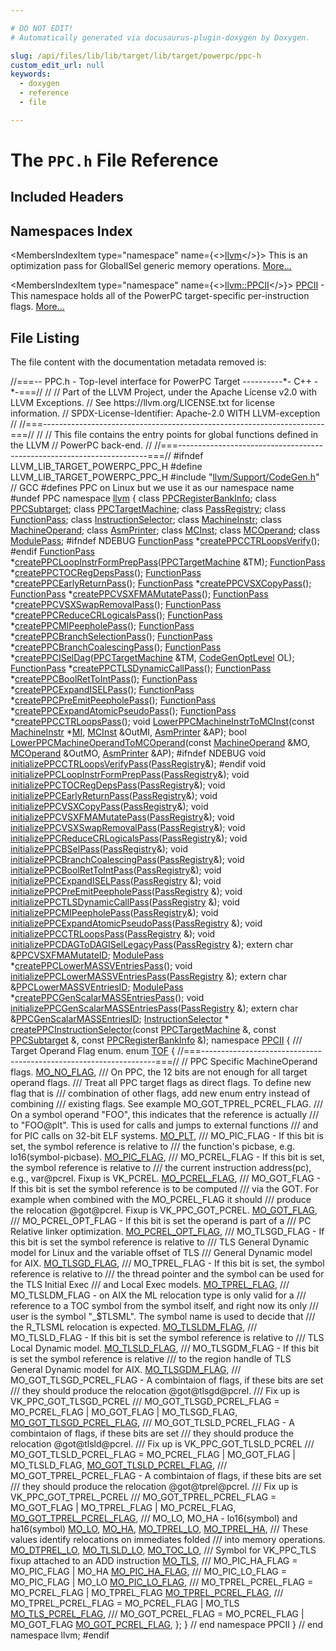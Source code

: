 ```yaml
---

# DO NOT EDIT!
# Automatically generated via docusaurus-plugin-doxygen by Doxygen.

slug: /api/files/lib/lib/target/lib/target/powerpc/ppc-h
custom_edit_url: null
keywords:
  - doxygen
  - reference
  - file

---
```





# The `PPC.h` File Reference

<DoxygenPage pluginConfig={pluginConfig}>



## Included Headers

<IncludesList>
<IncludesListItem
  filePath="llvm/Support/CodeGen.h"
  permalink="/docs/api/files/include/include/llvm/include/llvm/support/codegen-h"
  isLocal="true" />
</IncludesList>

## Namespaces Index

<MembersIndex>

<MembersIndexItem
  type="namespace"
  name={<><a href="/docs/api/namespaces/llvm">llvm</a></>}>
This is an optimization pass for GlobalISel generic memory operations. <a href="/docs/api/namespaces/llvm/#details">More...</a>
</MembersIndexItem>

<MembersIndexItem
  type="namespace"
  name={<><a href="/docs/api/namespaces/llvm/ppcii">llvm::PPCII</a></>}>
<a href="/docs/api/namespaces/llvm/ppcii">PPCII</a> - This namespace holds all of the PowerPC target-specific per-instruction flags. <a href="/docs/api/namespaces/llvm/ppcii/#details">More...</a>
</MembersIndexItem>

</MembersIndex>


## File Listing

The file content with the documentation metadata removed is:

<ProgramListing>

<Link id="l00001" /><CodeLine lineNumber="1"><Highlight kind="comment">//===-- PPC.h - Top-level interface for PowerPC Target ----------&#42;- C++ -&#42;-===//</Highlight><Highlight kind="normal"></Highlight></CodeLine>
<Link id="l00002" /><CodeLine lineNumber="2"><Highlight kind="normal"></Highlight><Highlight kind="comment">//</Highlight><Highlight kind="normal"></Highlight></CodeLine>
<Link id="l00003" /><CodeLine lineNumber="3"><Highlight kind="normal"></Highlight><Highlight kind="comment">// Part of the LLVM Project, under the Apache License v2.0 with LLVM Exceptions.</Highlight><Highlight kind="normal"></Highlight></CodeLine>
<Link id="l00004" /><CodeLine lineNumber="4"><Highlight kind="normal"></Highlight><Highlight kind="comment">// See https://llvm.org/LICENSE.txt for license information.</Highlight><Highlight kind="normal"></Highlight></CodeLine>
<Link id="l00005" /><CodeLine lineNumber="5"><Highlight kind="normal"></Highlight><Highlight kind="comment">// SPDX-License-Identifier: Apache-2.0 WITH LLVM-exception</Highlight><Highlight kind="normal"></Highlight></CodeLine>
<Link id="l00006" /><CodeLine lineNumber="6"><Highlight kind="normal"></Highlight><Highlight kind="comment">//</Highlight><Highlight kind="normal"></Highlight></CodeLine>
<Link id="l00007" /><CodeLine lineNumber="7"><Highlight kind="normal"></Highlight><Highlight kind="comment">//===----------------------------------------------------------------------===//</Highlight><Highlight kind="normal"></Highlight></CodeLine>
<Link id="l00008" /><CodeLine lineNumber="8"><Highlight kind="normal"></Highlight><Highlight kind="comment">//</Highlight><Highlight kind="normal"></Highlight></CodeLine>
<Link id="l00009" /><CodeLine lineNumber="9"><Highlight kind="normal"></Highlight><Highlight kind="comment">// This file contains the entry points for global functions defined in the LLVM</Highlight><Highlight kind="normal"></Highlight></CodeLine>
<Link id="l00010" /><CodeLine lineNumber="10"><Highlight kind="normal"></Highlight><Highlight kind="comment">// PowerPC back-end.</Highlight><Highlight kind="normal"></Highlight></CodeLine>
<Link id="l00011" /><CodeLine lineNumber="11"><Highlight kind="normal"></Highlight><Highlight kind="comment">//</Highlight><Highlight kind="normal"></Highlight></CodeLine>
<Link id="l00012" /><CodeLine lineNumber="12"><Highlight kind="normal"></Highlight><Highlight kind="comment">//===----------------------------------------------------------------------===//</Highlight><Highlight kind="normal"></Highlight></CodeLine>
<Link id="l00013" /><CodeLine lineNumber="13"><Highlight kind="normal"></Highlight></CodeLine>
<Link id="l00014" /><CodeLine lineNumber="14"><Highlight kind="normal"></Highlight><Highlight kind="preprocessor">#ifndef LLVM&#95;LIB&#95;TARGET&#95;POWERPC&#95;PPC&#95;H</Highlight><Highlight kind="normal"></Highlight></CodeLine>
<Link id="l00015" /><CodeLine lineNumber="15"><Highlight kind="normal"></Highlight><Highlight kind="preprocessor">#define LLVM&#95;LIB&#95;TARGET&#95;POWERPC&#95;PPC&#95;H</Highlight><Highlight kind="normal"></Highlight></CodeLine>
<Link id="l00016" /><CodeLine lineNumber="16"><Highlight kind="normal"></Highlight></CodeLine>
<Link id="l00017" /><CodeLine lineNumber="17"><Highlight kind="normal"></Highlight><Highlight kind="preprocessor">#include &quot;<a href="/docs/api/files/include/include/llvm/include/llvm/support/codegen-h">llvm/Support/CodeGen.h</a>&quot;</Highlight><Highlight kind="normal"></Highlight></CodeLine>
<Link id="l00018" /><CodeLine lineNumber="18"><Highlight kind="normal"></Highlight></CodeLine>
<Link id="l00019" /><CodeLine lineNumber="19"><Highlight kind="normal"></Highlight><Highlight kind="comment">// GCC #defines PPC on Linux but we use it as our namespace name</Highlight><Highlight kind="normal"></Highlight></CodeLine>
<Link id="l00020" /><CodeLine lineNumber="20"><Highlight kind="normal"></Highlight><Highlight kind="preprocessor">#undef PPC</Highlight><Highlight kind="normal"></Highlight></CodeLine>
<Link id="l00021" /><CodeLine lineNumber="21"><Highlight kind="normal"></Highlight></CodeLine>
<Link id="l00022" /><CodeLine lineNumber="22"><Highlight kind="normal"></Highlight><Highlight kind="keyword">namespace </Highlight><Highlight kind="normal"><a href="/docs/api/namespaces/llvm">llvm</a> &#123;</Highlight></CodeLine>
<Link id="l00023" /><CodeLine lineNumber="23"><Highlight kind="normal"></Highlight><Highlight kind="keyword">class </Highlight><Highlight kind="normal"><a href="/docs/api/classes/llvm/ppcregisterbankinfo">PPCRegisterBankInfo</a>;</Highlight></CodeLine>
<Link id="l00024" /><CodeLine lineNumber="24"><Highlight kind="normal"></Highlight><Highlight kind="keyword">class </Highlight><Highlight kind="normal"><a href="/docs/api/classes/llvm/ppcsubtarget">PPCSubtarget</a>;</Highlight></CodeLine>
<Link id="l00025" /><CodeLine lineNumber="25"><Highlight kind="normal"></Highlight><Highlight kind="keyword">class </Highlight><Highlight kind="normal"><a href="/docs/api/classes/llvm/ppctargetmachine">PPCTargetMachine</a>;</Highlight></CodeLine>
<Link id="l00026" /><CodeLine lineNumber="26"><Highlight kind="normal"></Highlight><Highlight kind="keyword">class </Highlight><Highlight kind="normal"><a href="/docs/api/classes/llvm/passregistry">PassRegistry</a>;</Highlight></CodeLine>
<Link id="l00027" /><CodeLine lineNumber="27"><Highlight kind="normal"></Highlight><Highlight kind="keyword">class </Highlight><Highlight kind="normal"><a href="/docs/api/classes/llvm/functionpass">FunctionPass</a>;</Highlight></CodeLine>
<Link id="l00028" /><CodeLine lineNumber="28"><Highlight kind="normal"></Highlight><Highlight kind="keyword">class </Highlight><Highlight kind="normal"><a href="/docs/api/classes/llvm/instructionselector">InstructionSelector</a>;</Highlight></CodeLine>
<Link id="l00029" /><CodeLine lineNumber="29"><Highlight kind="normal"></Highlight><Highlight kind="keyword">class </Highlight><Highlight kind="normal"><a href="/docs/api/classes/llvm/machineinstr">MachineInstr</a>;</Highlight></CodeLine>
<Link id="l00030" /><CodeLine lineNumber="30"><Highlight kind="normal"></Highlight><Highlight kind="keyword">class </Highlight><Highlight kind="normal"><a href="/docs/api/classes/llvm/machineoperand">MachineOperand</a>;</Highlight></CodeLine>
<Link id="l00031" /><CodeLine lineNumber="31"><Highlight kind="normal"></Highlight><Highlight kind="keyword">class </Highlight><Highlight kind="normal"><a href="/docs/api/classes/llvm/asmprinter">AsmPrinter</a>;</Highlight></CodeLine>
<Link id="l00032" /><CodeLine lineNumber="32"><Highlight kind="normal"></Highlight><Highlight kind="keyword">class </Highlight><Highlight kind="normal"><a href="/docs/api/classes/llvm/mcinst">MCInst</a>;</Highlight></CodeLine>
<Link id="l00033" /><CodeLine lineNumber="33"><Highlight kind="normal"></Highlight><Highlight kind="keyword">class </Highlight><Highlight kind="normal"><a href="/docs/api/classes/llvm/mcoperand">MCOperand</a>;</Highlight></CodeLine>
<Link id="l00034" /><CodeLine lineNumber="34"><Highlight kind="normal"></Highlight><Highlight kind="keyword">class </Highlight><Highlight kind="normal"><a href="/docs/api/classes/llvm/modulepass">ModulePass</a>;</Highlight></CodeLine>
<Link id="l00035" /><CodeLine lineNumber="35"><Highlight kind="normal"></Highlight></CodeLine>
<Link id="l00036" /><CodeLine lineNumber="36"><Highlight kind="normal"></Highlight><Highlight kind="preprocessor">#ifndef NDEBUG</Highlight><Highlight kind="normal"></Highlight></CodeLine>
<Link id="l00037" /><CodeLine lineNumber="37"><Highlight kind="normal">  <a href="/docs/api/classes/llvm/functionpass">FunctionPass</a> &#42;<a href="/docs/api/namespaces/llvm/#aadc0d99e04399600b99237a35bf366d4">createPPCCTRLoopsVerify</a>();</Highlight></CodeLine>
<Link id="l00038" /><CodeLine lineNumber="38"><Highlight kind="normal"></Highlight><Highlight kind="preprocessor">#endif</Highlight><Highlight kind="normal"></Highlight></CodeLine>
<Link id="l00039" /><CodeLine lineNumber="39"><Highlight kind="normal">  <a href="/docs/api/classes/llvm/functionpass">FunctionPass</a> &#42;<a href="/docs/api/namespaces/llvm/#a1c5781563265f0f6f21b8cdcbd638639">createPPCLoopInstrFormPrepPass</a>(<a href="/docs/api/classes/llvm/ppctargetmachine">PPCTargetMachine</a> &amp;TM);</Highlight></CodeLine>
<Link id="l00040" /><CodeLine lineNumber="40" lineLink="/docs/api/namespaces/llvm/#aaca9a01baccbd6d12f256e6e2884051e"><Highlight kind="normal">  <a href="/docs/api/classes/llvm/functionpass">FunctionPass</a> &#42;<a href="/docs/api/namespaces/llvm/#aaca9a01baccbd6d12f256e6e2884051e">createPPCTOCRegDepsPass</a>();</Highlight></CodeLine>
<Link id="l00041" /><CodeLine lineNumber="41" lineLink="/docs/api/namespaces/llvm/#a5408ad7ae2c6fca457f03659b6eaba99"><Highlight kind="normal">  <a href="/docs/api/classes/llvm/functionpass">FunctionPass</a> &#42;<a href="/docs/api/namespaces/llvm/#a5408ad7ae2c6fca457f03659b6eaba99">createPPCEarlyReturnPass</a>();</Highlight></CodeLine>
<Link id="l00042" /><CodeLine lineNumber="42" lineLink="/docs/api/namespaces/llvm/#a677f46da398d2132fc011c0806177a15"><Highlight kind="normal">  <a href="/docs/api/classes/llvm/functionpass">FunctionPass</a> &#42;<a href="/docs/api/namespaces/llvm/#a677f46da398d2132fc011c0806177a15">createPPCVSXCopyPass</a>();</Highlight></CodeLine>
<Link id="l00043" /><CodeLine lineNumber="43"><Highlight kind="normal">  <a href="/docs/api/classes/llvm/functionpass">FunctionPass</a> &#42;<a href="/docs/api/namespaces/llvm/#a1d23352a1b410034a87f0c4057353128">createPPCVSXFMAMutatePass</a>();</Highlight></CodeLine>
<Link id="l00044" /><CodeLine lineNumber="44"><Highlight kind="normal">  <a href="/docs/api/classes/llvm/functionpass">FunctionPass</a> &#42;<a href="/docs/api/namespaces/llvm/#a6f42729187197c0a51ea148f0b84b239">createPPCVSXSwapRemovalPass</a>();</Highlight></CodeLine>
<Link id="l00045" /><CodeLine lineNumber="45"><Highlight kind="normal">  <a href="/docs/api/classes/llvm/functionpass">FunctionPass</a> &#42;<a href="/docs/api/namespaces/llvm/#a912b44382cebbd70757e95dbfd9501e9">createPPCReduceCRLogicalsPass</a>();</Highlight></CodeLine>
<Link id="l00046" /><CodeLine lineNumber="46"><Highlight kind="normal">  <a href="/docs/api/classes/llvm/functionpass">FunctionPass</a> &#42;<a href="/docs/api/namespaces/llvm/#afb21a64525fec91923c6a020ac088f4c">createPPCMIPeepholePass</a>();</Highlight></CodeLine>
<Link id="l00047" /><CodeLine lineNumber="47" lineLink="/docs/api/namespaces/llvm/#aebb1a6343db528235b15d50a6fc03f4a"><Highlight kind="normal">  <a href="/docs/api/classes/llvm/functionpass">FunctionPass</a> &#42;<a href="/docs/api/namespaces/llvm/#aebb1a6343db528235b15d50a6fc03f4a">createPPCBranchSelectionPass</a>();</Highlight></CodeLine>
<Link id="l00048" /><CodeLine lineNumber="48"><Highlight kind="normal">  <a href="/docs/api/classes/llvm/functionpass">FunctionPass</a> &#42;<a href="/docs/api/namespaces/llvm/#a9c813c2fc78ffd9ab828f345b6f37a80">createPPCBranchCoalescingPass</a>();</Highlight></CodeLine>
<Link id="l00049" /><CodeLine lineNumber="49"><Highlight kind="normal">  <a href="/docs/api/classes/llvm/functionpass">FunctionPass</a> &#42;<a href="/docs/api/namespaces/llvm/#a9356f9614994aef4a70be358ed79459e">createPPCISelDag</a>(<a href="/docs/api/classes/llvm/ppctargetmachine">PPCTargetMachine</a> &amp;TM, <a href="/docs/api/namespaces/llvm/#a8ec1bf8d7b792ca9fac56f8514db18d2">CodeGenOptLevel</a> OL);</Highlight></CodeLine>
<Link id="l00050" /><CodeLine lineNumber="50"><Highlight kind="normal">  <a href="/docs/api/classes/llvm/functionpass">FunctionPass</a> &#42;<a href="/docs/api/namespaces/llvm/#a506e2708fad36fc9d82560c3f625be34">createPPCTLSDynamicCallPass</a>();</Highlight></CodeLine>
<Link id="l00051" /><CodeLine lineNumber="51" lineLink="/docs/api/namespaces/llvm/#af43ae834bfa2a00a80619449a88e28ab"><Highlight kind="normal">  <a href="/docs/api/classes/llvm/functionpass">FunctionPass</a> &#42;<a href="/docs/api/namespaces/llvm/#af43ae834bfa2a00a80619449a88e28ab">createPPCBoolRetToIntPass</a>();</Highlight></CodeLine>
<Link id="l00052" /><CodeLine lineNumber="52" lineLink="/docs/api/namespaces/llvm/#add61ccd7e53c37be952caec9ed9ef7e8"><Highlight kind="normal">  <a href="/docs/api/classes/llvm/functionpass">FunctionPass</a> &#42;<a href="/docs/api/namespaces/llvm/#add61ccd7e53c37be952caec9ed9ef7e8">createPPCExpandISELPass</a>();</Highlight></CodeLine>
<Link id="l00053" /><CodeLine lineNumber="53" lineLink="/docs/api/namespaces/llvm/#a086de3bc6b94eba3e27e94fc518a8ef4"><Highlight kind="normal">  <a href="/docs/api/classes/llvm/functionpass">FunctionPass</a> &#42;<a href="/docs/api/namespaces/llvm/#a086de3bc6b94eba3e27e94fc518a8ef4">createPPCPreEmitPeepholePass</a>();</Highlight></CodeLine>
<Link id="l00054" /><CodeLine lineNumber="54" lineLink="/docs/api/namespaces/llvm/#a58f759e660831b4359d663bd63e39743"><Highlight kind="normal">  <a href="/docs/api/classes/llvm/functionpass">FunctionPass</a> &#42;<a href="/docs/api/namespaces/llvm/#a58f759e660831b4359d663bd63e39743">createPPCExpandAtomicPseudoPass</a>();</Highlight></CodeLine>
<Link id="l00055" /><CodeLine lineNumber="55"><Highlight kind="normal">  <a href="/docs/api/classes/llvm/functionpass">FunctionPass</a> &#42;<a href="/docs/api/namespaces/llvm/#a4f12c4c9682fa2c6ce8eab43be7b801c">createPPCCTRLoopsPass</a>();</Highlight></CodeLine>
<Link id="l00056" /><CodeLine lineNumber="56"><Highlight kind="normal">  </Highlight><Highlight kind="keywordtype">void</Highlight><Highlight kind="normal"> <a href="/docs/api/namespaces/llvm/#a75665dd8dc7cd6ec1cb1f06a34ebb042">LowerPPCMachineInstrToMCInst</a>(</Highlight><Highlight kind="keyword">const</Highlight><Highlight kind="normal"> <a href="/docs/api/classes/llvm/machineinstr">MachineInstr</a> &#42;<a href="/docs/api/files/lib/lib/codegen/lib/codegen/globalisel/irtranslator-cpp/#abe44dfdea65b4f7e11e0a608ab708b76">MI</a>, <a href="/docs/api/classes/llvm/mcinst">MCInst</a> &amp;OutMI,</Highlight></CodeLine>
<Link id="l00057" /><CodeLine lineNumber="57"><Highlight kind="normal">                                    <a href="/docs/api/classes/llvm/asmprinter">AsmPrinter</a> &amp;AP);</Highlight></CodeLine>
<Link id="l00058" /><CodeLine lineNumber="58"><Highlight kind="normal">  </Highlight><Highlight kind="keywordtype">bool</Highlight><Highlight kind="normal"> <a href="/docs/api/namespaces/llvm/#a261510478c31d3a3f1537bddd746a421">LowerPPCMachineOperandToMCOperand</a>(</Highlight><Highlight kind="keyword">const</Highlight><Highlight kind="normal"> <a href="/docs/api/classes/llvm/machineoperand">MachineOperand</a> &amp;MO,</Highlight></CodeLine>
<Link id="l00059" /><CodeLine lineNumber="59"><Highlight kind="normal">                                         <a href="/docs/api/classes/llvm/mcoperand">MCOperand</a> &amp;OutMO, <a href="/docs/api/classes/llvm/asmprinter">AsmPrinter</a> &amp;AP);</Highlight></CodeLine>
<Link id="l00060" /><CodeLine lineNumber="60"><Highlight kind="normal"></Highlight></CodeLine>
<Link id="l00061" /><CodeLine lineNumber="61"><Highlight kind="normal"></Highlight><Highlight kind="preprocessor">#ifndef NDEBUG</Highlight><Highlight kind="normal"></Highlight></CodeLine>
<Link id="l00062" /><CodeLine lineNumber="62" lineLink="/docs/api/namespaces/llvm/#a6eb571fc8e0675c186712c8ecb765cdd"><Highlight kind="normal">  </Highlight><Highlight kind="keywordtype">void</Highlight><Highlight kind="normal"> <a href="/docs/api/namespaces/llvm/#a6eb571fc8e0675c186712c8ecb765cdd">initializePPCCTRLoopsVerifyPass</a>(<a href="/docs/api/classes/llvm/passregistry">PassRegistry</a>&amp;);</Highlight></CodeLine>
<Link id="l00063" /><CodeLine lineNumber="63"><Highlight kind="normal"></Highlight><Highlight kind="preprocessor">#endif</Highlight><Highlight kind="normal"></Highlight></CodeLine>
<Link id="l00064" /><CodeLine lineNumber="64" lineLink="/docs/api/namespaces/llvm/#adc9b8c53e964842915e0ef5373b38827"><Highlight kind="normal">  </Highlight><Highlight kind="keywordtype">void</Highlight><Highlight kind="normal"> <a href="/docs/api/namespaces/llvm/#adc9b8c53e964842915e0ef5373b38827">initializePPCLoopInstrFormPrepPass</a>(<a href="/docs/api/classes/llvm/passregistry">PassRegistry</a>&amp;);</Highlight></CodeLine>
<Link id="l00065" /><CodeLine lineNumber="65" lineLink="/docs/api/namespaces/llvm/#a59356227f67acf597fe4928f4e3fff39"><Highlight kind="normal">  </Highlight><Highlight kind="keywordtype">void</Highlight><Highlight kind="normal"> <a href="/docs/api/namespaces/llvm/#a59356227f67acf597fe4928f4e3fff39">initializePPCTOCRegDepsPass</a>(<a href="/docs/api/classes/llvm/passregistry">PassRegistry</a>&amp;);</Highlight></CodeLine>
<Link id="l00066" /><CodeLine lineNumber="66" lineLink="/docs/api/namespaces/llvm/#a8e8e0d72a96950f105462783416e37e9"><Highlight kind="normal">  </Highlight><Highlight kind="keywordtype">void</Highlight><Highlight kind="normal"> <a href="/docs/api/namespaces/llvm/#a8e8e0d72a96950f105462783416e37e9">initializePPCEarlyReturnPass</a>(<a href="/docs/api/classes/llvm/passregistry">PassRegistry</a>&amp;);</Highlight></CodeLine>
<Link id="l00067" /><CodeLine lineNumber="67" lineLink="/docs/api/namespaces/llvm/#a66e9cce72c789661f7779af3a8bd9b55"><Highlight kind="normal">  </Highlight><Highlight kind="keywordtype">void</Highlight><Highlight kind="normal"> <a href="/docs/api/namespaces/llvm/#a66e9cce72c789661f7779af3a8bd9b55">initializePPCVSXCopyPass</a>(<a href="/docs/api/classes/llvm/passregistry">PassRegistry</a>&amp;);</Highlight></CodeLine>
<Link id="l00068" /><CodeLine lineNumber="68" lineLink="/docs/api/namespaces/llvm/#a2520786ce3a02a740fea4734e9d189d5"><Highlight kind="normal">  </Highlight><Highlight kind="keywordtype">void</Highlight><Highlight kind="normal"> <a href="/docs/api/namespaces/llvm/#a2520786ce3a02a740fea4734e9d189d5">initializePPCVSXFMAMutatePass</a>(<a href="/docs/api/classes/llvm/passregistry">PassRegistry</a>&amp;);</Highlight></CodeLine>
<Link id="l00069" /><CodeLine lineNumber="69" lineLink="/docs/api/namespaces/llvm/#ab59ca102222ff185589301794cb1b6f0"><Highlight kind="normal">  </Highlight><Highlight kind="keywordtype">void</Highlight><Highlight kind="normal"> <a href="/docs/api/namespaces/llvm/#ab59ca102222ff185589301794cb1b6f0">initializePPCVSXSwapRemovalPass</a>(<a href="/docs/api/classes/llvm/passregistry">PassRegistry</a>&amp;);</Highlight></CodeLine>
<Link id="l00070" /><CodeLine lineNumber="70" lineLink="/docs/api/namespaces/llvm/#a5bea571707f3bcc8dee4687debe0a697"><Highlight kind="normal">  </Highlight><Highlight kind="keywordtype">void</Highlight><Highlight kind="normal"> <a href="/docs/api/namespaces/llvm/#a5bea571707f3bcc8dee4687debe0a697">initializePPCReduceCRLogicalsPass</a>(<a href="/docs/api/classes/llvm/passregistry">PassRegistry</a>&amp;);</Highlight></CodeLine>
<Link id="l00071" /><CodeLine lineNumber="71" lineLink="/docs/api/namespaces/llvm/#aa8f8c3936ea6ddef10c14b888594c02b"><Highlight kind="normal">  </Highlight><Highlight kind="keywordtype">void</Highlight><Highlight kind="normal"> <a href="/docs/api/namespaces/llvm/#aa8f8c3936ea6ddef10c14b888594c02b">initializePPCBSelPass</a>(<a href="/docs/api/classes/llvm/passregistry">PassRegistry</a>&amp;);</Highlight></CodeLine>
<Link id="l00072" /><CodeLine lineNumber="72" lineLink="/docs/api/namespaces/llvm/#ab244810713452481a92b477a5a9852b7"><Highlight kind="normal">  </Highlight><Highlight kind="keywordtype">void</Highlight><Highlight kind="normal"> <a href="/docs/api/namespaces/llvm/#ab244810713452481a92b477a5a9852b7">initializePPCBranchCoalescingPass</a>(<a href="/docs/api/classes/llvm/passregistry">PassRegistry</a>&amp;);</Highlight></CodeLine>
<Link id="l00073" /><CodeLine lineNumber="73" lineLink="/docs/api/namespaces/llvm/#ab3945197a3abe38634873650f21c9f02"><Highlight kind="normal">  </Highlight><Highlight kind="keywordtype">void</Highlight><Highlight kind="normal"> <a href="/docs/api/namespaces/llvm/#ab3945197a3abe38634873650f21c9f02">initializePPCBoolRetToIntPass</a>(<a href="/docs/api/classes/llvm/passregistry">PassRegistry</a>&amp;);</Highlight></CodeLine>
<Link id="l00074" /><CodeLine lineNumber="74" lineLink="/docs/api/namespaces/llvm/#afc635f374eef82693727748987ff02e2"><Highlight kind="normal">  </Highlight><Highlight kind="keywordtype">void</Highlight><Highlight kind="normal"> <a href="/docs/api/namespaces/llvm/#afc635f374eef82693727748987ff02e2">initializePPCExpandISELPass</a>(<a href="/docs/api/classes/llvm/passregistry">PassRegistry</a> &amp;);</Highlight></CodeLine>
<Link id="l00075" /><CodeLine lineNumber="75" lineLink="/docs/api/namespaces/llvm/#a55404f8bf455862d8990cb8830050e6d"><Highlight kind="normal">  </Highlight><Highlight kind="keywordtype">void</Highlight><Highlight kind="normal"> <a href="/docs/api/namespaces/llvm/#a55404f8bf455862d8990cb8830050e6d">initializePPCPreEmitPeepholePass</a>(<a href="/docs/api/classes/llvm/passregistry">PassRegistry</a> &amp;);</Highlight></CodeLine>
<Link id="l00076" /><CodeLine lineNumber="76" lineLink="/docs/api/namespaces/llvm/#a10490fff4e0ac6a67477e0b77696a2f3"><Highlight kind="normal">  </Highlight><Highlight kind="keywordtype">void</Highlight><Highlight kind="normal"> <a href="/docs/api/namespaces/llvm/#a10490fff4e0ac6a67477e0b77696a2f3">initializePPCTLSDynamicCallPass</a>(<a href="/docs/api/classes/llvm/passregistry">PassRegistry</a> &amp;);</Highlight></CodeLine>
<Link id="l00077" /><CodeLine lineNumber="77" lineLink="/docs/api/namespaces/llvm/#ab4b4a0be9b2a0ccb38d20ed27c7e695c"><Highlight kind="normal">  </Highlight><Highlight kind="keywordtype">void</Highlight><Highlight kind="normal"> <a href="/docs/api/namespaces/llvm/#ab4b4a0be9b2a0ccb38d20ed27c7e695c">initializePPCMIPeepholePass</a>(<a href="/docs/api/classes/llvm/passregistry">PassRegistry</a>&amp;);</Highlight></CodeLine>
<Link id="l00078" /><CodeLine lineNumber="78" lineLink="/docs/api/namespaces/llvm/#a9a21ce6a94cd5e9a210b0b9597543332"><Highlight kind="normal">  </Highlight><Highlight kind="keywordtype">void</Highlight><Highlight kind="normal"> <a href="/docs/api/namespaces/llvm/#a9a21ce6a94cd5e9a210b0b9597543332">initializePPCExpandAtomicPseudoPass</a>(<a href="/docs/api/classes/llvm/passregistry">PassRegistry</a> &amp;);</Highlight></CodeLine>
<Link id="l00079" /><CodeLine lineNumber="79" lineLink="/docs/api/namespaces/llvm/#a7609e3718b77f53b913be77b7ea5b190"><Highlight kind="normal">  </Highlight><Highlight kind="keywordtype">void</Highlight><Highlight kind="normal"> <a href="/docs/api/namespaces/llvm/#a7609e3718b77f53b913be77b7ea5b190">initializePPCCTRLoopsPass</a>(<a href="/docs/api/classes/llvm/passregistry">PassRegistry</a> &amp;);</Highlight></CodeLine>
<Link id="l00080" /><CodeLine lineNumber="80" lineLink="/docs/api/namespaces/llvm/#a83da0227234cb17b9c144f04e18023a1"><Highlight kind="normal">  </Highlight><Highlight kind="keywordtype">void</Highlight><Highlight kind="normal"> <a href="/docs/api/namespaces/llvm/#a83da0227234cb17b9c144f04e18023a1">initializePPCDAGToDAGISelLegacyPass</a>(<a href="/docs/api/classes/llvm/passregistry">PassRegistry</a> &amp;);</Highlight></CodeLine>
<Link id="l00081" /><CodeLine lineNumber="81"><Highlight kind="normal"></Highlight></CodeLine>
<Link id="l00082" /><CodeLine lineNumber="82"><Highlight kind="normal">  </Highlight><Highlight kind="keyword">extern</Highlight><Highlight kind="normal"> </Highlight><Highlight kind="keywordtype">char</Highlight><Highlight kind="normal"> &amp;<a href="/docs/api/namespaces/llvm/#ac357bebafc9658ed032eb521152ce3e9">PPCVSXFMAMutateID</a>;</Highlight></CodeLine>
<Link id="l00083" /><CodeLine lineNumber="83"><Highlight kind="normal"></Highlight></CodeLine>
<Link id="l00084" /><CodeLine lineNumber="84" lineLink="/docs/api/namespaces/llvm/#a7b78fbb328ff942c367656545ecd22d0"><Highlight kind="normal">  <a href="/docs/api/classes/llvm/modulepass">ModulePass</a> &#42;<a href="/docs/api/namespaces/llvm/#a7b78fbb328ff942c367656545ecd22d0">createPPCLowerMASSVEntriesPass</a>();</Highlight></CodeLine>
<Link id="l00085" /><CodeLine lineNumber="85" lineLink="/docs/api/namespaces/llvm/#a272b91608a9af8f272385748888b9872"><Highlight kind="normal">  </Highlight><Highlight kind="keywordtype">void</Highlight><Highlight kind="normal"> <a href="/docs/api/namespaces/llvm/#a272b91608a9af8f272385748888b9872">initializePPCLowerMASSVEntriesPass</a>(<a href="/docs/api/classes/llvm/passregistry">PassRegistry</a> &amp;);</Highlight></CodeLine>
<Link id="l00086" /><CodeLine lineNumber="86"><Highlight kind="normal">  </Highlight><Highlight kind="keyword">extern</Highlight><Highlight kind="normal"> </Highlight><Highlight kind="keywordtype">char</Highlight><Highlight kind="normal"> &amp;<a href="/docs/api/namespaces/llvm/#ac706989d7a7f255f063303abafd41067">PPCLowerMASSVEntriesID</a>;</Highlight></CodeLine>
<Link id="l00087" /><CodeLine lineNumber="87"><Highlight kind="normal"></Highlight></CodeLine>
<Link id="l00088" /><CodeLine lineNumber="88" lineLink="/docs/api/namespaces/llvm/#a84af5362ed19954903757d864bd32eed"><Highlight kind="normal">  <a href="/docs/api/classes/llvm/modulepass">ModulePass</a> &#42;<a href="/docs/api/namespaces/llvm/#a84af5362ed19954903757d864bd32eed">createPPCGenScalarMASSEntriesPass</a>();</Highlight></CodeLine>
<Link id="l00089" /><CodeLine lineNumber="89" lineLink="/docs/api/namespaces/llvm/#a903740872c6a9784c6d567fb8b9fd6b8"><Highlight kind="normal">  </Highlight><Highlight kind="keywordtype">void</Highlight><Highlight kind="normal"> <a href="/docs/api/namespaces/llvm/#a903740872c6a9784c6d567fb8b9fd6b8">initializePPCGenScalarMASSEntriesPass</a>(<a href="/docs/api/classes/llvm/passregistry">PassRegistry</a> &amp;);</Highlight></CodeLine>
<Link id="l00090" /><CodeLine lineNumber="90"><Highlight kind="normal">  </Highlight><Highlight kind="keyword">extern</Highlight><Highlight kind="normal"> </Highlight><Highlight kind="keywordtype">char</Highlight><Highlight kind="normal"> &amp;<a href="/docs/api/namespaces/llvm/#adb7503190ff64853b067f0b603d19b9c">PPCGenScalarMASSEntriesID</a>;</Highlight></CodeLine>
<Link id="l00091" /><CodeLine lineNumber="91"><Highlight kind="normal"></Highlight></CodeLine>
<Link id="l00092" /><CodeLine lineNumber="92"><Highlight kind="normal">  <a href="/docs/api/classes/llvm/instructionselector">InstructionSelector</a> &#42;</Highlight></CodeLine>
<Link id="l00093" /><CodeLine lineNumber="93"><Highlight kind="normal">  <a href="/docs/api/namespaces/llvm/#acb28aa21ad009ea562a40afec008df87">createPPCInstructionSelector</a>(</Highlight><Highlight kind="keyword">const</Highlight><Highlight kind="normal"> <a href="/docs/api/classes/llvm/ppctargetmachine">PPCTargetMachine</a> &amp;, </Highlight><Highlight kind="keyword">const</Highlight><Highlight kind="normal"> <a href="/docs/api/classes/llvm/ppcsubtarget">PPCSubtarget</a> &amp;,</Highlight></CodeLine>
<Link id="l00094" /><CodeLine lineNumber="94"><Highlight kind="normal">                               </Highlight><Highlight kind="keyword">const</Highlight><Highlight kind="normal"> <a href="/docs/api/classes/llvm/ppcregisterbankinfo">PPCRegisterBankInfo</a> &amp;);</Highlight></CodeLine>
<Link id="l00095" /><CodeLine lineNumber="95"><Highlight kind="normal">  </Highlight><Highlight kind="keyword">namespace </Highlight><Highlight kind="normal"><a href="/docs/api/namespaces/llvm/ppcii">PPCII</a> &#123;</Highlight></CodeLine>
<Link id="l00096" /><CodeLine lineNumber="96"><Highlight kind="normal"></Highlight><Highlight kind="comment"></Highlight></CodeLine>
<Link id="l00097" /><CodeLine lineNumber="97"><Highlight kind="comment">  /// Target Operand Flag enum.</Highlight><Highlight kind="normal"></Highlight></CodeLine>
<Link id="l00098" /><CodeLine lineNumber="98" lineLink="/docs/api/namespaces/llvm/ppcii/#ae73836094d8b0399ba10a6e540a363ff"><Highlight kind="normal">  </Highlight><Highlight kind="keyword">enum</Highlight><Highlight kind="normal"> <a href="/docs/api/namespaces/llvm/ppcii/#ae73836094d8b0399ba10a6e540a363ff">TOF</a> &#123;</Highlight></CodeLine>
<Link id="l00099" /><CodeLine lineNumber="99"><Highlight kind="normal">    </Highlight><Highlight kind="comment">//===------------------------------------------------------------------===//</Highlight><Highlight kind="normal"></Highlight></CodeLine>
<Link id="l00100" /><CodeLine lineNumber="100"><Highlight kind="normal">    </Highlight><Highlight kind="comment">// PPC Specific MachineOperand flags.</Highlight><Highlight kind="normal"></Highlight></CodeLine>
<Link id="l00101" /><CodeLine lineNumber="101" lineLink="/docs/api/namespaces/llvm/ppcii/#ae73836094d8b0399ba10a6e540a363ffa9340a84aaf673899ce86db9f926ecc83"><Highlight kind="normal">    <a href="/docs/api/namespaces/llvm/ppcii/#ae73836094d8b0399ba10a6e540a363ffa9340a84aaf673899ce86db9f926ecc83">MO&#95;NO&#95;FLAG</a>,</Highlight></CodeLine>
<Link id="l00102" /><CodeLine lineNumber="102"><Highlight kind="normal"></Highlight><Highlight kind="comment"></Highlight></CodeLine>
<Link id="l00103" /><CodeLine lineNumber="103"><Highlight kind="comment">    /// On PPC, the 12 bits are not enough for all target operand flags.</Highlight></CodeLine>
<Link id="l00104" /><CodeLine lineNumber="104"><Highlight kind="comment">    /// Treat all PPC target flags as direct flags. To define new flag that is</Highlight></CodeLine>
<Link id="l00105" /><CodeLine lineNumber="105"><Highlight kind="comment">    /// combination of other flags, add new enum entry instead of combining</Highlight></CodeLine>
<Link id="l00106" /><CodeLine lineNumber="106"><Highlight kind="comment">    /// existing flags. See example MO&#95;GOT&#95;TPREL&#95;PCREL&#95;FLAG.</Highlight><Highlight kind="normal"></Highlight></CodeLine>
<Link id="l00107" /><CodeLine lineNumber="107"><Highlight kind="normal"></Highlight><Highlight kind="comment"></Highlight></CodeLine>
<Link id="l00108" /><CodeLine lineNumber="108"><Highlight kind="comment">    /// On a symbol operand &quot;FOO&quot;, this indicates that the reference is actually</Highlight></CodeLine>
<Link id="l00109" /><CodeLine lineNumber="109"><Highlight kind="comment">    /// to &quot;FOO@plt&quot;.  This is used for calls and jumps to external functions</Highlight></CodeLine>
<Link id="l00110" /><CodeLine lineNumber="110"><Highlight kind="comment">    /// and for PIC calls on 32-bit ELF systems.</Highlight><Highlight kind="normal"></Highlight></CodeLine>
<Link id="l00111" /><CodeLine lineNumber="111" lineLink="/docs/api/namespaces/llvm/ppcii/#ae73836094d8b0399ba10a6e540a363ffab055ede9c173349e17e7aada20410b93"><Highlight kind="normal">    <a href="/docs/api/namespaces/llvm/ppcii/#ae73836094d8b0399ba10a6e540a363ffab055ede9c173349e17e7aada20410b93">MO&#95;PLT</a>,</Highlight></CodeLine>
<Link id="l00112" /><CodeLine lineNumber="112"><Highlight kind="normal"></Highlight><Highlight kind="comment"></Highlight></CodeLine>
<Link id="l00113" /><CodeLine lineNumber="113"><Highlight kind="comment">    /// MO&#95;PIC&#95;FLAG - If this bit is set, the symbol reference is relative to</Highlight></CodeLine>
<Link id="l00114" /><CodeLine lineNumber="114"><Highlight kind="comment">    /// the function&#39;s picbase, e.g. lo16(symbol-picbase).</Highlight><Highlight kind="normal"></Highlight></CodeLine>
<Link id="l00115" /><CodeLine lineNumber="115" lineLink="/docs/api/namespaces/llvm/ppcii/#ae73836094d8b0399ba10a6e540a363ffaf464d229c08e6d5eb945d7b905a7c9fd"><Highlight kind="normal">    <a href="/docs/api/namespaces/llvm/ppcii/#ae73836094d8b0399ba10a6e540a363ffaf464d229c08e6d5eb945d7b905a7c9fd">MO&#95;PIC&#95;FLAG</a>,</Highlight></CodeLine>
<Link id="l00116" /><CodeLine lineNumber="116"><Highlight kind="normal"></Highlight><Highlight kind="comment"></Highlight></CodeLine>
<Link id="l00117" /><CodeLine lineNumber="117"><Highlight kind="comment">    /// MO&#95;PCREL&#95;FLAG - If this bit is set, the symbol reference is relative to</Highlight></CodeLine>
<Link id="l00118" /><CodeLine lineNumber="118"><Highlight kind="comment">    /// the current instruction address(pc), e.g., var@pcrel. Fixup is VK&#95;PCREL.</Highlight><Highlight kind="normal"></Highlight></CodeLine>
<Link id="l00119" /><CodeLine lineNumber="119" lineLink="/docs/api/namespaces/llvm/ppcii/#ae73836094d8b0399ba10a6e540a363ffa777b254f8a19bf466553840f89ecaf31"><Highlight kind="normal">    <a href="/docs/api/namespaces/llvm/ppcii/#ae73836094d8b0399ba10a6e540a363ffa777b254f8a19bf466553840f89ecaf31">MO&#95;PCREL&#95;FLAG</a>,</Highlight></CodeLine>
<Link id="l00120" /><CodeLine lineNumber="120"><Highlight kind="normal"></Highlight><Highlight kind="comment"></Highlight></CodeLine>
<Link id="l00121" /><CodeLine lineNumber="121"><Highlight kind="comment">    /// MO&#95;GOT&#95;FLAG - If this bit is set the symbol reference is to be computed</Highlight></CodeLine>
<Link id="l00122" /><CodeLine lineNumber="122"><Highlight kind="comment">    /// via the GOT. For example when combined with the MO&#95;PCREL&#95;FLAG it should</Highlight></CodeLine>
<Link id="l00123" /><CodeLine lineNumber="123"><Highlight kind="comment">    /// produce the relocation @got@pcrel. Fixup is VK&#95;PPC&#95;GOT&#95;PCREL.</Highlight><Highlight kind="normal"></Highlight></CodeLine>
<Link id="l00124" /><CodeLine lineNumber="124" lineLink="/docs/api/namespaces/llvm/ppcii/#ae73836094d8b0399ba10a6e540a363ffa8884a7365b40eb87c9dbc760b641a55a"><Highlight kind="normal">    <a href="/docs/api/namespaces/llvm/ppcii/#ae73836094d8b0399ba10a6e540a363ffa8884a7365b40eb87c9dbc760b641a55a">MO&#95;GOT&#95;FLAG</a>,</Highlight></CodeLine>
<Link id="l00125" /><CodeLine lineNumber="125"><Highlight kind="normal"></Highlight><Highlight kind="comment"></Highlight></CodeLine>
<Link id="l00126" /><CodeLine lineNumber="126"><Highlight kind="comment">    /// MO&#95;PCREL&#95;OPT&#95;FLAG - If this bit is set the operand is part of a</Highlight></CodeLine>
<Link id="l00127" /><CodeLine lineNumber="127"><Highlight kind="comment">    /// PC Relative linker optimization.</Highlight><Highlight kind="normal"></Highlight></CodeLine>
<Link id="l00128" /><CodeLine lineNumber="128" lineLink="/docs/api/namespaces/llvm/ppcii/#ae73836094d8b0399ba10a6e540a363ffaf4ba2908fdc36ea179a9e3f8eda40637"><Highlight kind="normal">    <a href="/docs/api/namespaces/llvm/ppcii/#ae73836094d8b0399ba10a6e540a363ffaf4ba2908fdc36ea179a9e3f8eda40637">MO&#95;PCREL&#95;OPT&#95;FLAG</a>,</Highlight></CodeLine>
<Link id="l00129" /><CodeLine lineNumber="129"><Highlight kind="normal"></Highlight><Highlight kind="comment"></Highlight></CodeLine>
<Link id="l00130" /><CodeLine lineNumber="130"><Highlight kind="comment">    /// MO&#95;TLSGD&#95;FLAG - If this bit is set the symbol reference is relative to</Highlight></CodeLine>
<Link id="l00131" /><CodeLine lineNumber="131"><Highlight kind="comment">    /// TLS General Dynamic model for Linux and the variable offset of TLS</Highlight></CodeLine>
<Link id="l00132" /><CodeLine lineNumber="132"><Highlight kind="comment">    /// General Dynamic model for AIX.</Highlight><Highlight kind="normal"></Highlight></CodeLine>
<Link id="l00133" /><CodeLine lineNumber="133" lineLink="/docs/api/namespaces/llvm/ppcii/#ae73836094d8b0399ba10a6e540a363ffae65924f7be0d235dfb37b97894d631b6"><Highlight kind="normal">    <a href="/docs/api/namespaces/llvm/ppcii/#ae73836094d8b0399ba10a6e540a363ffae65924f7be0d235dfb37b97894d631b6">MO&#95;TLSGD&#95;FLAG</a>,</Highlight></CodeLine>
<Link id="l00134" /><CodeLine lineNumber="134"><Highlight kind="normal"></Highlight><Highlight kind="comment"></Highlight></CodeLine>
<Link id="l00135" /><CodeLine lineNumber="135"><Highlight kind="comment">    /// MO&#95;TPREL&#95;FLAG - If this bit is set, the symbol reference is relative to</Highlight></CodeLine>
<Link id="l00136" /><CodeLine lineNumber="136"><Highlight kind="comment">    /// the thread pointer and the symbol can be used for the TLS Initial Exec</Highlight></CodeLine>
<Link id="l00137" /><CodeLine lineNumber="137"><Highlight kind="comment">    /// and Local Exec models.</Highlight><Highlight kind="normal"></Highlight></CodeLine>
<Link id="l00138" /><CodeLine lineNumber="138" lineLink="/docs/api/namespaces/llvm/ppcii/#ae73836094d8b0399ba10a6e540a363ffac09dc26b3c7ea75dfd6da305042926cb"><Highlight kind="normal">    <a href="/docs/api/namespaces/llvm/ppcii/#ae73836094d8b0399ba10a6e540a363ffac09dc26b3c7ea75dfd6da305042926cb">MO&#95;TPREL&#95;FLAG</a>,</Highlight></CodeLine>
<Link id="l00139" /><CodeLine lineNumber="139"><Highlight kind="normal"></Highlight><Highlight kind="comment"></Highlight></CodeLine>
<Link id="l00140" /><CodeLine lineNumber="140"><Highlight kind="comment">    /// MO&#95;TLSLDM&#95;FLAG - on AIX the ML relocation type is only valid for a</Highlight></CodeLine>
<Link id="l00141" /><CodeLine lineNumber="141"><Highlight kind="comment">    /// reference to a TOC symbol from the symbol itself, and right now its only</Highlight></CodeLine>
<Link id="l00142" /><CodeLine lineNumber="142"><Highlight kind="comment">    /// user is the symbol &quot;&#95;$TLSML&quot;. The symbol name is used to decide that</Highlight></CodeLine>
<Link id="l00143" /><CodeLine lineNumber="143"><Highlight kind="comment">    /// the R&#95;TLSML relocation is expected.</Highlight><Highlight kind="normal"></Highlight></CodeLine>
<Link id="l00144" /><CodeLine lineNumber="144" lineLink="/docs/api/namespaces/llvm/ppcii/#ae73836094d8b0399ba10a6e540a363ffa1dcd064e63645a232083e4de59b09110"><Highlight kind="normal">    <a href="/docs/api/namespaces/llvm/ppcii/#ae73836094d8b0399ba10a6e540a363ffa1dcd064e63645a232083e4de59b09110">MO&#95;TLSLDM&#95;FLAG</a>,</Highlight></CodeLine>
<Link id="l00145" /><CodeLine lineNumber="145"><Highlight kind="normal"></Highlight><Highlight kind="comment"></Highlight></CodeLine>
<Link id="l00146" /><CodeLine lineNumber="146"><Highlight kind="comment">    /// MO&#95;TLSLD&#95;FLAG - If this bit is set the symbol reference is relative to</Highlight></CodeLine>
<Link id="l00147" /><CodeLine lineNumber="147"><Highlight kind="comment">    /// TLS Local Dynamic model.</Highlight><Highlight kind="normal"></Highlight></CodeLine>
<Link id="l00148" /><CodeLine lineNumber="148" lineLink="/docs/api/namespaces/llvm/ppcii/#ae73836094d8b0399ba10a6e540a363ffa77f81a23f8ce498f9ef4bbc5433c116b"><Highlight kind="normal">    <a href="/docs/api/namespaces/llvm/ppcii/#ae73836094d8b0399ba10a6e540a363ffa77f81a23f8ce498f9ef4bbc5433c116b">MO&#95;TLSLD&#95;FLAG</a>,</Highlight></CodeLine>
<Link id="l00149" /><CodeLine lineNumber="149"><Highlight kind="normal"></Highlight><Highlight kind="comment"></Highlight></CodeLine>
<Link id="l00150" /><CodeLine lineNumber="150"><Highlight kind="comment">    /// MO&#95;TLSGDM&#95;FLAG - If this bit is set the symbol reference is relative</Highlight></CodeLine>
<Link id="l00151" /><CodeLine lineNumber="151"><Highlight kind="comment">    /// to the region handle of TLS General Dynamic model for AIX.</Highlight><Highlight kind="normal"></Highlight></CodeLine>
<Link id="l00152" /><CodeLine lineNumber="152" lineLink="/docs/api/namespaces/llvm/ppcii/#ae73836094d8b0399ba10a6e540a363ffa6003030015cbe98f30d697c9c8a155bf"><Highlight kind="normal">    <a href="/docs/api/namespaces/llvm/ppcii/#ae73836094d8b0399ba10a6e540a363ffa6003030015cbe98f30d697c9c8a155bf">MO&#95;TLSGDM&#95;FLAG</a>,</Highlight></CodeLine>
<Link id="l00153" /><CodeLine lineNumber="153"><Highlight kind="normal"></Highlight><Highlight kind="comment"></Highlight></CodeLine>
<Link id="l00154" /><CodeLine lineNumber="154"><Highlight kind="comment">    /// MO&#95;GOT&#95;TLSGD&#95;PCREL&#95;FLAG - A combintaion of flags, if these bits are set</Highlight></CodeLine>
<Link id="l00155" /><CodeLine lineNumber="155"><Highlight kind="comment">    /// they should produce the relocation @got@tlsgd@pcrel.</Highlight></CodeLine>
<Link id="l00156" /><CodeLine lineNumber="156"><Highlight kind="comment">    /// Fix up is VK&#95;PPC&#95;GOT&#95;TLSGD&#95;PCREL</Highlight></CodeLine>
<Link id="l00157" /><CodeLine lineNumber="157"><Highlight kind="comment">    /// MO&#95;GOT&#95;TLSGD&#95;PCREL&#95;FLAG = MO&#95;PCREL&#95;FLAG | MO&#95;GOT&#95;FLAG | MO&#95;TLSGD&#95;FLAG,</Highlight><Highlight kind="normal"></Highlight></CodeLine>
<Link id="l00158" /><CodeLine lineNumber="158" lineLink="/docs/api/namespaces/llvm/ppcii/#ae73836094d8b0399ba10a6e540a363ffaf045b588ae476aff3ea48b77c042f7b1"><Highlight kind="normal">    <a href="/docs/api/namespaces/llvm/ppcii/#ae73836094d8b0399ba10a6e540a363ffaf045b588ae476aff3ea48b77c042f7b1">MO&#95;GOT&#95;TLSGD&#95;PCREL&#95;FLAG</a>,</Highlight></CodeLine>
<Link id="l00159" /><CodeLine lineNumber="159"><Highlight kind="normal"></Highlight><Highlight kind="comment"></Highlight></CodeLine>
<Link id="l00160" /><CodeLine lineNumber="160"><Highlight kind="comment">    /// MO&#95;GOT&#95;TLSLD&#95;PCREL&#95;FLAG - A combintaion of flags, if these bits are set</Highlight></CodeLine>
<Link id="l00161" /><CodeLine lineNumber="161"><Highlight kind="comment">    /// they should produce the relocation @got@tlsld@pcrel.</Highlight></CodeLine>
<Link id="l00162" /><CodeLine lineNumber="162"><Highlight kind="comment">    /// Fix up is VK&#95;PPC&#95;GOT&#95;TLSLD&#95;PCREL</Highlight></CodeLine>
<Link id="l00163" /><CodeLine lineNumber="163"><Highlight kind="comment">    /// MO&#95;GOT&#95;TLSLD&#95;PCREL&#95;FLAG = MO&#95;PCREL&#95;FLAG | MO&#95;GOT&#95;FLAG | MO&#95;TLSLD&#95;FLAG,</Highlight><Highlight kind="normal"></Highlight></CodeLine>
<Link id="l00164" /><CodeLine lineNumber="164" lineLink="/docs/api/namespaces/llvm/ppcii/#ae73836094d8b0399ba10a6e540a363ffad1af346db81472a462b7f04fa9498ab4"><Highlight kind="normal">    <a href="/docs/api/namespaces/llvm/ppcii/#ae73836094d8b0399ba10a6e540a363ffad1af346db81472a462b7f04fa9498ab4">MO&#95;GOT&#95;TLSLD&#95;PCREL&#95;FLAG</a>,</Highlight></CodeLine>
<Link id="l00165" /><CodeLine lineNumber="165"><Highlight kind="normal"></Highlight><Highlight kind="comment"></Highlight></CodeLine>
<Link id="l00166" /><CodeLine lineNumber="166"><Highlight kind="comment">    /// MO&#95;GOT&#95;TPREL&#95;PCREL&#95;FLAG - A combintaion of flags, if these bits are set</Highlight></CodeLine>
<Link id="l00167" /><CodeLine lineNumber="167"><Highlight kind="comment">    /// they should produce the relocation @got@tprel@pcrel.</Highlight></CodeLine>
<Link id="l00168" /><CodeLine lineNumber="168"><Highlight kind="comment">    /// Fix up is VK&#95;PPC&#95;GOT&#95;TPREL&#95;PCREL</Highlight></CodeLine>
<Link id="l00169" /><CodeLine lineNumber="169"><Highlight kind="comment">    /// MO&#95;GOT&#95;TPREL&#95;PCREL&#95;FLAG = MO&#95;GOT&#95;FLAG | MO&#95;TPREL&#95;FLAG | MO&#95;PCREL&#95;FLAG,</Highlight><Highlight kind="normal"></Highlight></CodeLine>
<Link id="l00170" /><CodeLine lineNumber="170" lineLink="/docs/api/namespaces/llvm/ppcii/#ae73836094d8b0399ba10a6e540a363ffa467b829ca0e160907522584b98b618a0"><Highlight kind="normal">    <a href="/docs/api/namespaces/llvm/ppcii/#ae73836094d8b0399ba10a6e540a363ffa467b829ca0e160907522584b98b618a0">MO&#95;GOT&#95;TPREL&#95;PCREL&#95;FLAG</a>,</Highlight></CodeLine>
<Link id="l00171" /><CodeLine lineNumber="171"><Highlight kind="normal"></Highlight><Highlight kind="comment"></Highlight></CodeLine>
<Link id="l00172" /><CodeLine lineNumber="172"><Highlight kind="comment">    /// MO&#95;LO, MO&#95;HA - lo16(symbol) and ha16(symbol)</Highlight><Highlight kind="normal"></Highlight></CodeLine>
<Link id="l00173" /><CodeLine lineNumber="173" lineLink="/docs/api/namespaces/llvm/ppcii/#ae73836094d8b0399ba10a6e540a363ffacfbc322d45d593103140a6a0dd75e9cd"><Highlight kind="normal">    <a href="/docs/api/namespaces/llvm/ppcii/#ae73836094d8b0399ba10a6e540a363ffacfbc322d45d593103140a6a0dd75e9cd">MO&#95;LO</a>,</Highlight></CodeLine>
<Link id="l00174" /><CodeLine lineNumber="174" lineLink="/docs/api/namespaces/llvm/ppcii/#ae73836094d8b0399ba10a6e540a363ffaf3ceb6d8d3d044088a869d52777a6ed6"><Highlight kind="normal">    <a href="/docs/api/namespaces/llvm/ppcii/#ae73836094d8b0399ba10a6e540a363ffaf3ceb6d8d3d044088a869d52777a6ed6">MO&#95;HA</a>,</Highlight></CodeLine>
<Link id="l00175" /><CodeLine lineNumber="175"><Highlight kind="normal"></Highlight></CodeLine>
<Link id="l00176" /><CodeLine lineNumber="176" lineLink="/docs/api/namespaces/llvm/ppcii/#ae73836094d8b0399ba10a6e540a363ffac1c555a378ab914a0dcae6234359aa73"><Highlight kind="normal">    <a href="/docs/api/namespaces/llvm/ppcii/#ae73836094d8b0399ba10a6e540a363ffac1c555a378ab914a0dcae6234359aa73">MO&#95;TPREL&#95;LO</a>,</Highlight></CodeLine>
<Link id="l00177" /><CodeLine lineNumber="177" lineLink="/docs/api/namespaces/llvm/ppcii/#ae73836094d8b0399ba10a6e540a363ffaa7929b1029f09db9b9b538e0d200fdd8"><Highlight kind="normal">    <a href="/docs/api/namespaces/llvm/ppcii/#ae73836094d8b0399ba10a6e540a363ffaa7929b1029f09db9b9b538e0d200fdd8">MO&#95;TPREL&#95;HA</a>,</Highlight></CodeLine>
<Link id="l00178" /><CodeLine lineNumber="178"><Highlight kind="normal"></Highlight><Highlight kind="comment"></Highlight></CodeLine>
<Link id="l00179" /><CodeLine lineNumber="179"><Highlight kind="comment">    /// These values identify relocations on immediates folded</Highlight></CodeLine>
<Link id="l00180" /><CodeLine lineNumber="180"><Highlight kind="comment">    /// into memory operations.</Highlight><Highlight kind="normal"></Highlight></CodeLine>
<Link id="l00181" /><CodeLine lineNumber="181" lineLink="/docs/api/namespaces/llvm/ppcii/#ae73836094d8b0399ba10a6e540a363ffab5ab92a983f7ba2046b20389312e0512"><Highlight kind="normal">    <a href="/docs/api/namespaces/llvm/ppcii/#ae73836094d8b0399ba10a6e540a363ffab5ab92a983f7ba2046b20389312e0512">MO&#95;DTPREL&#95;LO</a>,</Highlight></CodeLine>
<Link id="l00182" /><CodeLine lineNumber="182" lineLink="/docs/api/namespaces/llvm/ppcii/#ae73836094d8b0399ba10a6e540a363ffa0ab30789f6ac6df962adba01f53c2888"><Highlight kind="normal">    <a href="/docs/api/namespaces/llvm/ppcii/#ae73836094d8b0399ba10a6e540a363ffa0ab30789f6ac6df962adba01f53c2888">MO&#95;TLSLD&#95;LO</a>,</Highlight></CodeLine>
<Link id="l00183" /><CodeLine lineNumber="183" lineLink="/docs/api/namespaces/llvm/ppcii/#ae73836094d8b0399ba10a6e540a363ffad512bc138c5c6766b7ee4f66e43d47b4"><Highlight kind="normal">    <a href="/docs/api/namespaces/llvm/ppcii/#ae73836094d8b0399ba10a6e540a363ffad512bc138c5c6766b7ee4f66e43d47b4">MO&#95;TOC&#95;LO</a>,</Highlight></CodeLine>
<Link id="l00184" /><CodeLine lineNumber="184"><Highlight kind="normal"></Highlight><Highlight kind="comment"></Highlight></CodeLine>
<Link id="l00185" /><CodeLine lineNumber="185"><Highlight kind="comment">    /// Symbol for VK&#95;PPC&#95;TLS fixup attached to an ADD instruction</Highlight><Highlight kind="normal"></Highlight></CodeLine>
<Link id="l00186" /><CodeLine lineNumber="186" lineLink="/docs/api/namespaces/llvm/ppcii/#ae73836094d8b0399ba10a6e540a363ffab99c6c8402edd4e84a137d89ad71169c"><Highlight kind="normal">    <a href="/docs/api/namespaces/llvm/ppcii/#ae73836094d8b0399ba10a6e540a363ffab99c6c8402edd4e84a137d89ad71169c">MO&#95;TLS</a>,</Highlight></CodeLine>
<Link id="l00187" /><CodeLine lineNumber="187"><Highlight kind="normal"></Highlight><Highlight kind="comment"></Highlight></CodeLine>
<Link id="l00188" /><CodeLine lineNumber="188"><Highlight kind="comment">    /// MO&#95;PIC&#95;HA&#95;FLAG = MO&#95;PIC&#95;FLAG | MO&#95;HA</Highlight><Highlight kind="normal"></Highlight></CodeLine>
<Link id="l00189" /><CodeLine lineNumber="189" lineLink="/docs/api/namespaces/llvm/ppcii/#ae73836094d8b0399ba10a6e540a363ffad28153a155549829b1d3c7c2c1f94eb3"><Highlight kind="normal">    <a href="/docs/api/namespaces/llvm/ppcii/#ae73836094d8b0399ba10a6e540a363ffad28153a155549829b1d3c7c2c1f94eb3">MO&#95;PIC&#95;HA&#95;FLAG</a>,</Highlight></CodeLine>
<Link id="l00190" /><CodeLine lineNumber="190"><Highlight kind="normal"></Highlight><Highlight kind="comment"></Highlight></CodeLine>
<Link id="l00191" /><CodeLine lineNumber="191"><Highlight kind="comment">    /// MO&#95;PIC&#95;LO&#95;FLAG = MO&#95;PIC&#95;FLAG | MO&#95;LO</Highlight><Highlight kind="normal"></Highlight></CodeLine>
<Link id="l00192" /><CodeLine lineNumber="192" lineLink="/docs/api/namespaces/llvm/ppcii/#ae73836094d8b0399ba10a6e540a363ffa374d4accc53d2911f6b45d9ae3c35941"><Highlight kind="normal">    <a href="/docs/api/namespaces/llvm/ppcii/#ae73836094d8b0399ba10a6e540a363ffa374d4accc53d2911f6b45d9ae3c35941">MO&#95;PIC&#95;LO&#95;FLAG</a>,</Highlight></CodeLine>
<Link id="l00193" /><CodeLine lineNumber="193"><Highlight kind="normal"></Highlight><Highlight kind="comment"></Highlight></CodeLine>
<Link id="l00194" /><CodeLine lineNumber="194"><Highlight kind="comment">    /// MO&#95;TPREL&#95;PCREL&#95;FLAG = MO&#95;PCREL&#95;FLAG | MO&#95;TPREL&#95;FLAG</Highlight><Highlight kind="normal"></Highlight></CodeLine>
<Link id="l00195" /><CodeLine lineNumber="195" lineLink="/docs/api/namespaces/llvm/ppcii/#ae73836094d8b0399ba10a6e540a363ffa4590d1594bf15001842f0bc03068dc7e"><Highlight kind="normal">    <a href="/docs/api/namespaces/llvm/ppcii/#ae73836094d8b0399ba10a6e540a363ffa4590d1594bf15001842f0bc03068dc7e">MO&#95;TPREL&#95;PCREL&#95;FLAG</a>,</Highlight></CodeLine>
<Link id="l00196" /><CodeLine lineNumber="196"><Highlight kind="normal"></Highlight><Highlight kind="comment"></Highlight></CodeLine>
<Link id="l00197" /><CodeLine lineNumber="197"><Highlight kind="comment">    /// MO&#95;TPREL&#95;PCREL&#95;FLAG = MO&#95;PCREL&#95;FLAG | MO&#95;TLS</Highlight><Highlight kind="normal"></Highlight></CodeLine>
<Link id="l00198" /><CodeLine lineNumber="198" lineLink="/docs/api/namespaces/llvm/ppcii/#ae73836094d8b0399ba10a6e540a363ffa81fba654d0446dd40efd2d2409643759"><Highlight kind="normal">    <a href="/docs/api/namespaces/llvm/ppcii/#ae73836094d8b0399ba10a6e540a363ffa81fba654d0446dd40efd2d2409643759">MO&#95;TLS&#95;PCREL&#95;FLAG</a>,</Highlight></CodeLine>
<Link id="l00199" /><CodeLine lineNumber="199"><Highlight kind="normal"></Highlight><Highlight kind="comment"></Highlight></CodeLine>
<Link id="l00200" /><CodeLine lineNumber="200"><Highlight kind="comment">    /// MO&#95;GOT&#95;PCREL&#95;FLAG = MO&#95;PCREL&#95;FLAG | MO&#95;GOT&#95;FLAG</Highlight><Highlight kind="normal"></Highlight></CodeLine>
<Link id="l00201" /><CodeLine lineNumber="201" lineLink="/docs/api/namespaces/llvm/ppcii/#ae73836094d8b0399ba10a6e540a363ffa52449b426fd1a25588ddde25cca33a82"><Highlight kind="normal">    <a href="/docs/api/namespaces/llvm/ppcii/#ae73836094d8b0399ba10a6e540a363ffa52449b426fd1a25588ddde25cca33a82">MO&#95;GOT&#95;PCREL&#95;FLAG</a>,</Highlight></CodeLine>
<Link id="l00202" /><CodeLine lineNumber="202"><Highlight kind="normal">  &#125;;</Highlight></CodeLine>
<Link id="l00203" /><CodeLine lineNumber="203"><Highlight kind="normal">  &#125; </Highlight><Highlight kind="comment">// end namespace PPCII</Highlight><Highlight kind="normal"></Highlight></CodeLine>
<Link id="l00204" /><CodeLine lineNumber="204"><Highlight kind="normal"></Highlight></CodeLine>
<Link id="l00205" /><CodeLine lineNumber="205"><Highlight kind="normal">&#125; </Highlight><Highlight kind="comment">// end namespace llvm;</Highlight><Highlight kind="normal"></Highlight></CodeLine>
<Link id="l00206" /><CodeLine lineNumber="206"><Highlight kind="normal"></Highlight></CodeLine>
<Link id="l00207" /><CodeLine lineNumber="207"><Highlight kind="normal"></Highlight><Highlight kind="preprocessor">#endif</Highlight></CodeLine>

</ProgramListing>

</DoxygenPage>
